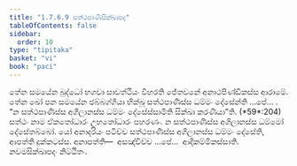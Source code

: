```yaml
---
title: "1.7.6.9 සත්ථපාණිසික්ඛාපද"
tableOfContents: false
sidebar:
  order: 10
type: "tipitaka"
basket: "vi"
book: "paci"
---
```



<DynamicBreadcrumb />

<Division number="636" book="paci">

<Paragraph number="1990" book="paci">
තේන සමයේන බුද්ධෝ භගවා සාවත්ථියං විහරති ජේතවනේ අනාථපිණ්ඩිකස්ස ආරාමේ. තේන ඛෝ පන සමයේන ඡබ්බග්ගියා භික්ඛූ සත්ථපාණිස්ස ධම්මං දේසේන්ති …පේ… .
</Paragraph>

<Paragraph number="1991" book="paci">
<Emphasis>“න සත්ථපාණිස්ස අගිලානස්ස ධම්මං දේසේස්සාමීති සික්ඛා කරණීයා”</Emphasis>ති. (*59*:<Emphasis>204</Emphasis>)
</Paragraph>

<Paragraph number="1992" book="paci">
<Emphasis>සත්ථං</Emphasis> නාම ඒකතෝධාරං උභතෝධාරං පහරණං.
</Paragraph>

<Paragraph number="1993" book="paci">
න සත්ථපාණිස්ස අගිලානස්ස ධම්මෝ දේසේතබ්බෝ. යෝ අනාදරියං පටිච්ච සත්ථපාණිස්ස අගිලානස්ස ධම්මං දේසේති, ආපත්ති දුක්කටස්ස.
</Paragraph>

<Paragraph number="1994" book="paci">
අනාපත්ති—  අසඤ්චිච්ච …පේ…  ආදිකම්මිකස්සාති.

</Paragraph>
</Division>

<Paragraph number="1995" type="center" book="paci">
නවමසික්ඛාපදං නිට්ඨිතං.
</Paragraph>